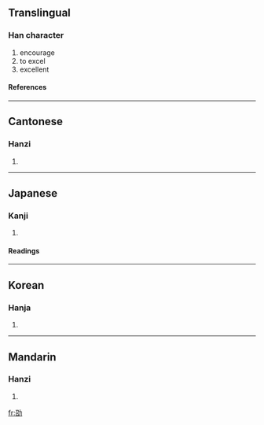 ==Translingual==
===Han character===
{{Han char|rad=力|as=05|sn=7|four=1462<sub>7</sub>|canj=尸口大尸 (SRKS)}}
# encourage
# to excel
# excellent
====References====
{{Han ref|kx=0147.020|dkj=02318|dj=0331.050|hdz=10369.050|uh=52AD|ud=21165|bh=CA6F|bd=51823}}
----
==Cantonese==
===Hanzi===
{{yue-hanzi|jyut=|y=siu6}}
# {{defn|Cantonese}}
----
==Japanese==
===Kanji===
{{ja-kanji|grade=|rs=力05}}
# {{defn|Japanese}} 
====Readings====
{{ja-readings|on=[[しょう]] (shō)|kun=[[つとめる]] (tsutomeru)}}
----
==Korean==
===Hanja===
{{ko-hanja|hangeul=초|rv=cho|mr=ch'o}}
# {{defn|Korean}}
----
==Mandarin==
===Hanzi===
{{cmn-hanzi|pin=[[shào]] (shao4)|wg=shao<sup>4</sup>}}
# {{defn|Mandarin}}

[[fr:劭]]